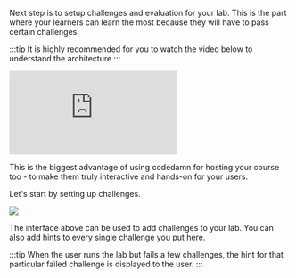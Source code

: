 Next step is to setup challenges and evaluation for your lab. This is the part where your learners can learn the most because they will have to pass certain challenges.

:::tip
It is highly recommended for you to watch the video below to understand the architecture
:::

<div
	style={{
		position: "relative",
		width: "100%",
		height: 0,
		paddingTop: "56.25%",
	}}
>
	<iframe
		src="https://www.youtube.com/embed/SXep-fuTtmk?list=PLYxzS__5yYQnoUg4MCS2sew_tOZsgrUeH"
		title="YouTube video player"
		frameborder="0"
		style={{
			position: "absolute",
			top: 0,
			left: 0,
			width: "100%",
			height: "100%",
		}}
		allow="accelerometer; autoplay; clipboard-write; encrypted-media; gyroscope; picture-in-picture"
		allowfullscreen
	></iframe>
</div>

This is the biggest advantage of using codedamn for hosting your course too - to make them truly interactive and hands-on for your users.

Let's start by setting up challenges.

![](/images/html-css/lab-add-challenges.png)

The interface above can be used to add challenges to your lab. You can also add hints to every single challenge you put here.

:::tip
When the user runs the lab but fails a few challenges, the hint for that particular failed challenge is displayed to the user.
:::
